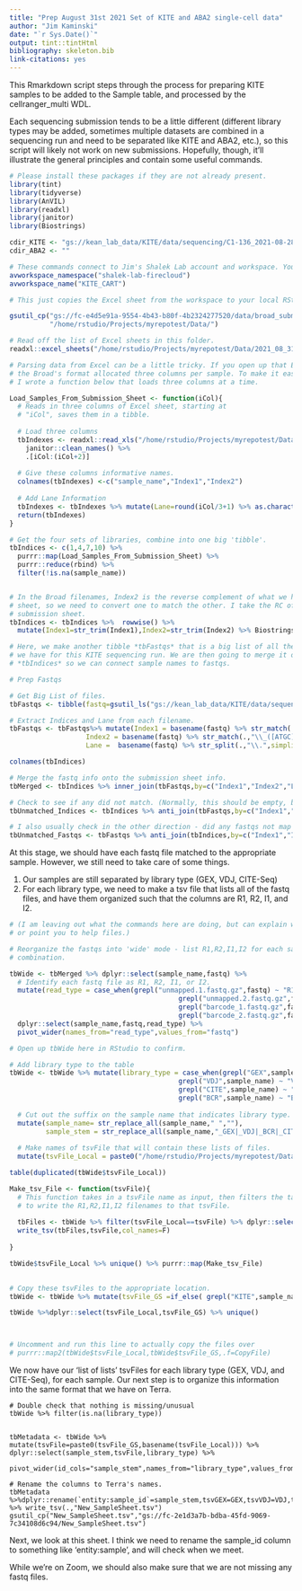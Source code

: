 ```yaml
---
title: "Prep August 31st 2021 Set of KITE and ABA2 single-cell data"
author: "Jim Kaminski"
date: "`r Sys.Date()`"
output: tint::tintHtml
bibliography: skeleton.bib
link-citations: yes
---
```


This Rmarkdown script steps through the process for preparing KITE samples to be added to the Sample table, and processed by the cellranger_multi WDL.

Each sequencing submission tends to be a little different (different library types may be added, sometimes multiple datasets are combined in a sequencing run and need to be separated like KITE and ABA2, etc.), so this script will likely not work on new submissions. Hopefully, though, it'll illustrate the general principles and contain some useful commands.

```r
# Please install these packages if they are not already present.
library(tint)        
library(tidyverse)
library(AnVIL)
library(readxl)
library(janitor)
library(Biostrings)

cdir_KITE <- "gs://kean_lab_data/KITE/data/sequencing/C1-136_2021-08-28_2021-08-29/"
cdir_ABA2 <- ""
```



```r
# These commands connect to Jim's Shalek Lab account and workspace. You might need to change them. 
avworkspace_namespace("shalek-lab-firecloud")
avworkspace_name("KITE_CART")
```

```r
# This just copies the Excel sheet from the workspace to your local RStudio instance. You may need to change the local path.

gsutil_cp("gs://fc-e4d5e91a-9554-4b43-b80f-4b2324277520/data/broad_submission_sheets/2021_08_31_Submission__SK-4MVD_Broad_WUS__20210827_RF_Final.xls",
          "/home/rstudio/Projects/myrepotest/Data/")
```

```r

# Read off the list of Excel sheets in this folder.
readxl::excel_sheets("/home/rstudio/Projects/myrepotest/Data/2021_08_31_Submission__SK-4MVD_Broad_WUS__20210827_RF_Final.xls")

# Parsing data from Excel can be a little tricky. If you open up that Excel sheet, 
# the Broad's format allocated three columns per sample. To make it easier to parse, 
# I wrote a function below that loads three columns at a time.

Load_Samples_From_Submission_Sheet <- function(iCol){
  # Reads in three columns of Excel sheet, starting at
  # "iCol", saves them in a tibble.
  
  # Load three columns
  tbIndexes <- readxl::read_xls("/home/rstudio/Projects/myrepotest/Data/2021_08_31_Submission__SK-4MVD_Broad_WUS__20210827_RF_Final.xls",sheet="Index Information",skip=1) %>%
    janitor::clean_names() %>% 
    .[iCol:(iCol+2)]
  
  # Give these columns informative names.
  colnames(tbIndexes) <-c("sample_name","Index1","Index2")
  
  # Add Lane Information
  tbIndexes <- tbIndexes %>% mutate(Lane=round(iCol/3+1) %>% as.character())
  return(tbIndexes)
}

# Get the four sets of libraries, combine into one big 'tibble'.
tbIndices <- c(1,4,7,10) %>% 
  purrr::map(Load_Samples_From_Submission_Sheet) %>% 
  purrr::reduce(rbind) %>% 
  filter(!is.na(sample_name))


# In the Broad filenames, Index2 is the reverse complement of what we have in the
# sheet, so we need to convert one to match the other. I take the RC of I2 in our
# submission sheet.
tbIndices <- tbIndices %>%  rowwise() %>%
  mutate(Index1=str_trim(Index1),Index2=str_trim(Index2) %>% Biostrings::DNAString(.) %>% Biostrings::reverseComplement(.) %>% as.character(.))
```

```r
# Here, we make another tibble *tbFastqs* that is a big list of all the fastqs
# we have for this KITE sequencing run. We are then going to merge it onto 
# *tbIndices* so we can connect sample names to fastqs.

# Prep Fastqs

# Get Big List of files.
tbFastqs <- tibble(fastq=gsutil_ls("gs://kean_lab_data/KITE/data/sequencing/C1-136_2021-08-28_2021-08-29/*.fastq.gz")) 

# Extract Indices and Lane from each filename.
tbFastqs <- tbFastqs%>% mutate(Index1 = basename(fastq) %>% str_match(.,"([ATGC]{10})_") %>% .[,2],
                   Index2 = basename(fastq) %>% str_match(.,"\\_([ATGC]{10})") %>% .[,2],
                   Lane =  basename(fastq) %>% str_split(.,"\\.",simplify=T) %>%.[,2])

colnames(tbIndices)

# Merge the fastq info onto the submission sheet info. 
tbMerged <- tbIndices %>% inner_join(tbFastqs,by=c("Index1","Index2","Lane"))

# Check to see if any did not match. (Normally, this should be empty, but we should see ABA2 samples here.)
tbUnmatched_Indices <- tbIndices %>% anti_join(tbFastqs,by=c("Index1","Index2","Lane"))

# I also usually check in the other direction - did any fastqs not map to the indices?
tbUnmatched_Fastqs <- tbFastqs %>% anti_join(tbIndices,by=c("Index1","Index2","Lane"))
```

At this stage, we should have each fastq file matched to the appropriate sample. 
However, we still need to take care of some things.

1) Our samples are still separated by library type (GEX, VDJ, CITE-Seq)
2) For each library type, we need to make a tsv file that lists all of the fastq
files, and have them organized such that the columns are R1, R2, I1, and I2.

```r

# (I am leaving out what the commands here are doing, but can explain when we meet,
# or point you to help files.)

# Reorganize the fastqs into 'wide' mode - list R1,R2,I1,I2 for each sample-library
# combination.

tbWide <- tbMerged %>% dplyr::select(sample_name,fastq) %>%
  # Identify each fastq file as R1, R2, I1, or I2.
  mutate(read_type = case_when(grepl("unmapped.1.fastq.gz",fastq) ~ "R1",
                                          grepl("unmapped.2.fastq.gz",fastq) ~ "R2",
                                          grepl("barcode_1.fastq.gz",fastq) ~ "I1",
                                          grepl("barcode_2.fastq.gz",fastq) ~ "I2")) %>% 
  dplyr::select(sample_name,fastq,read_type) %>%
  pivot_wider(names_from="read_type",values_from="fastq")

# Open up tbWide here in RStudio to confirm.

# Add library type to the table
tbWide <- tbWide %>% mutate(library_type = case_when(grepl("GEX",sample_name) ~ "GEX",
                                          grepl("VDJ",sample_name) ~ "VDJ",
                                          grepl("CITE",sample_name) ~ "CITESeq",
                                          grepl("BCR",sample_name) ~ "BCR")) %>%
  
  # Cut out the suffix on the sample name that indicates library type.
  mutate(sample_name= str_replace_all(sample_name," ",""),
         sample_stem = str_replace_all(sample_name,"_GEX|_VDJ|_BCR|_CITEseq","")) %>%
  
  # Make names of tsvFile that will contain these lists of files.
  mutate(tsvFile_Local = paste0("/home/rstudio/Projects/myrepotest/Data/tmp/",sample_name,".tsv"))

table(duplicated(tbWide$tsvFile_Local))

Make_tsv_File <- function(tsvFile){
  # This function takes in a tsvFile name as input, then filters the table
  # to write the R1,R2,I1,I2 filenames to that tsvFile. 
  
  tbFiles <- tbWide %>% filter(tsvFile_Local==tsvFile) %>% dplyr::select(R1,R2,I1,I2)
  write_tsv(tbFiles,tsvFile,col_names=F)
  
}

tbWide$tsvFile_Local %>% unique() %>% purrr::map(Make_tsv_File)

  
# Copy these tsvFiles to the appropriate location.
tbWide <- tbWide %>% mutate(tsvFile_GS =if_else( grepl("KITE",sample_name), cdir_KITE,cdir_ABA2) )

tbWide %>%dplyr::select(tsvFile_Local,tsvFile_GS) %>% unique()



# Uncomment and run this line to actually copy the files over
# purrr::map2(tbWide$tsvFile_Local,tbWide$tsvFile_GS,.f=CopyFile)


```


We now have our 'list of lists' tsvFiles for each library type (GEX, VDJ, and CITE-Seq), for each sample.
Our next step is to organize this information into the same format that we have on Terra.


```make_metadata_file
# Double check that nothing is missing/unusual
tbWide %>% filter(is.na(library_type))


tbMetadata <- tbWide %>% mutate(tsvFile=paste0(tsvFile_GS,basename(tsvFile_Local))) %>% dplyr::select(sample_stem,tsvFile,library_type) %>%
  pivot_wider(id_cols="sample_stem",names_from="library_type",values_from="tsvFile",values_fill="")

# Rename the columns to Terra's names.
tbMetadata %>%dplyr::rename(`entity:sample_id`=sample_stem,tsvGEX=GEX,tsvVDJ=VDJ,tsvABs=CITESeq) %>% write_tsv(.,"New_SampleSheet.tsv")
gsutil_cp("New_SampleSheet.tsv","gs://fc-2e1d3a7b-bdba-45fd-9069-7c34108d6c94/New_SampleSheet.tsv")
```

Next, we look at this sheet. I think we need to rename the sample_id column to something like 'entity:sample', and will check when we meet.


While we're on Zoom, we should also make sure that we are not missing any fastq files.